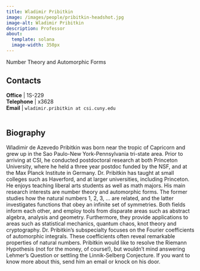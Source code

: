 ```yaml
---
title: Wladimir Pribitkin
image: /images/people/pribitkin-headshot.jpg
image-alt: Wladimir Pribitkin
description: Professor
about:
  template: solana
  image-width: 350px
---
```



Number Theory and Automorphic Forms


## Contacts

<i class="bi bi-door-open"></i> **Office** | 1S-229 <br/>
<i class="bi bi-telephone"></i> **Telephone** | x3628 <br/>
<i class="bi bi-mailbox"></i> **Email** | `wladimir.pribitkin at csi.cuny.edu` <br/>
 <br/>

## Biography

Wladimir de Azevedo Pribitkin was born near the tropic of Capricorn
and grew up in the Sao Paulo-New York-Pennsylvania tri-state
area. Prior to arriving at CSI, he conducted postdoctoral research at
both Princeton University, where he held a three year postdoc funded
by the NSF, and at the Max Planck Institute in Germany. Dr. Pribitkin
has taught at small colleges such as Haverford, and at larger
universities, including Princeton. He enjoys teaching liberal arts
students as well as math majors. His main research interests are
number theory and automorphic forms. The former studies how the
natural numbers 1, 2, 3, ... are related, and the latter investigates
functions that obey an infinite set of symmetries. Both fields inform
each other, and employ tools from disparate areas such as abstract
algebra, analysis and geometry. Furthermore, they provide
applications to areas such as statistical mechanics, quantum chaos,
knot theory and cryptography. Dr. Pribitkin's subspecialty focuses
on the Fourier coefficients of automorphic integrals. These
coefficients often reveal remarkable properties of natural
numbers. Pribitkin would like to resolve the Riemann Hypothesis (not
for the money, of course!), but wouldn't mind answering
Lehmer's Question or settling the Linnik-Selberg Conjecture. If
you want to know more about this, send him an email or knock on his
door.


